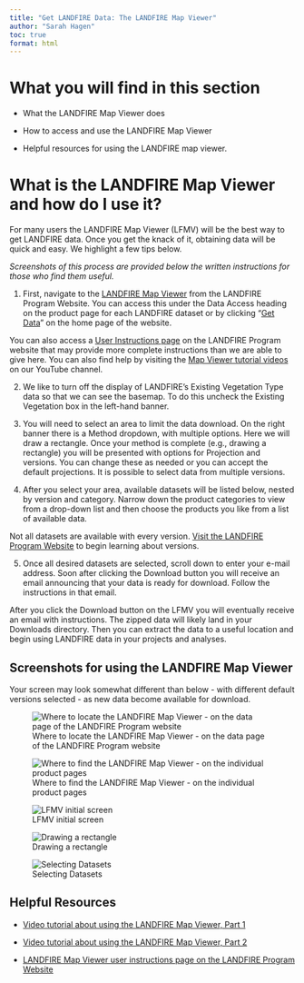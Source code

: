 ---
title: "Get LANDFIRE Data: The LANDFIRE Map Viewer"
author: "Sarah Hagen"
toc: true
format: html
---

# What you will find in this section

-   What the LANDFIRE Map Viewer does

-   How to access and use the LANDFIRE Map Viewer

-   Helpful resources for using the LANDFIRE map viewer.

# What is the LANDFIRE Map Viewer and how do I use it?

For many users the LANDFIRE Map Viewer (LFMV) will be the best way to get LANDFIRE data. Once you get the knack of it, obtaining data will be quick and easy. We highlight a few tips below.

*Screenshots of this process are provided below the written instructions for those who find them useful.*

1.  First, navigate to the [LANDFIRE Map Viewer](https://www.landfire.gov/viewer) from the LANDFIRE Program Website. You can access this under the Data Access heading on the product page for each LANDFIRE dataset or by clicking “[Get Data](https://landfire.gov/data)” on the home page of the website.

::: callout-tip
You can also access a [User Instructions page](https://landfire.gov/data/LFViewerUserInstructions) on the LANDFIRE Program website that may provide more complete instructions than we are able to give here. You can also find help by visiting the [Map Viewer tutorial videos](https://www.youtube.com/playlist?list=PLwRbAc4x5n944a9T1Ss84Ji8UYP_nqHXz) on our YouTube channel.
:::

2.  We like to turn off the display of LANDFIRE’s Existing Vegetation Type data so that we can see the basemap. To do this uncheck the Existing Vegetation box in the left-hand banner.

3.  You will need to select an area to limit the data download. On the right banner there is a Method dropdown, with multiple options. Here we will draw a rectangle. Once your method is complete (e.g., drawing a rectangle) you will be presented with options for Projection and versions. You can change these as needed or you can accept the default projections. It is possible to select data from multiple versions.

4.  After you select your area, available datasets will be listed below, nested by version and category. Narrow down the product categories to view from a drop-down list and then choose the products you like from a list of available data.

::: callout-note
Not all datasets are available with every version. [Visit the LANDFIRE Program Website](https://landfire.gov/data#versions) to begin learning about versions.
:::

5.  Once all desired datasets are selected, scroll down to enter your e-mail address. Soon after clicking the Download button you will receive an email announcing that your data is ready for download. Follow the instructions in that email.

After you click the Download button on the LFMV you will eventually receive an email with instructions. The zipped data will likely land in your Downloads directory. Then you can extract the data to a useful location and begin using LANDFIRE data in your projects and analyses.

## Screenshots for using the LANDFIRE Map Viewer

::: callout-note
Your screen may look somewhat different than below - with different default versions selected - as new data become available for download.
:::

![Where to locate the LANDFIRE Map Viewer - on the data page of the LANDFIRE Program website](Images/LFMV_access.bmp){fig-alt="One arrow pointing to the Get Data link on the top navigation of the data page of the LANDFIRE Program website with a second arrow pointing to the Data Access box on the data page of the LANDFIRE Program website. The Data Access box includes links to the LF Map Viewer and User Instructions."}


![Where to find the LANDFIRE Map Viewer - on the individual product pages](Images/LFMV_product-page.bmp){fig-alt="Location of the LANDFIRE Map Viewer on the individual product pages of the LANDFIRE Program Website. An arrow points to the LANDFIRE Map Viewer link under the Data Access section of the page."}


![LFMV initial screen](Images/uncheck_evt_1.png){fig-alt="The main LANDFIRE Map Viewer screen. An arrow points to the left navigation bar with the Existing Vegetation Type dataset checked. A box next to the arrow reads Uncheck this box for easier orientation."}


![Drawing a rectangle](Images/start_tool_2.png){fig-alt="The main LANDFIRE Map Viewer screen. An arrow points to the last icon in a small row of buttons above the map. Text reads: FIRST click this button to start Data Download Tool. An arrow to the far right of the page points to a dropdown labeled Method. The Rectangle option is selected. Text reads: SECOND Click Method and Selet from list. We selected 'Rectangle'. Another arrow in the biddle of the screen points to the map window. Text reads: THIRD Draw rectangle. Click once on the first corner to start drawing, click on opposite corner to stop."}


![Selecting Datasets](Images/select_datasets.png){fig-alt="The main LANDFIRE Map Viewer window. The map is shown with a small rectangle selected. In the right sidebar, checkboxes are selected beside several datasets."}


## Helpful Resources

-   [Video tutorial about using the LANDFIRE Map Viewer, Part 1](https://youtu.be/z59ctfywFtw?feature=shared)

-   [Video tutorial about using the LANDFIRE Map Viewer, Part 2](https://youtu.be/o2U7NZims2E?feature=shared)

-   [LANDFIRE Map Viewer user instructions page on the LANDFIRE Program Website](https://landfire.gov/data/LFViewerUserInstructions)
